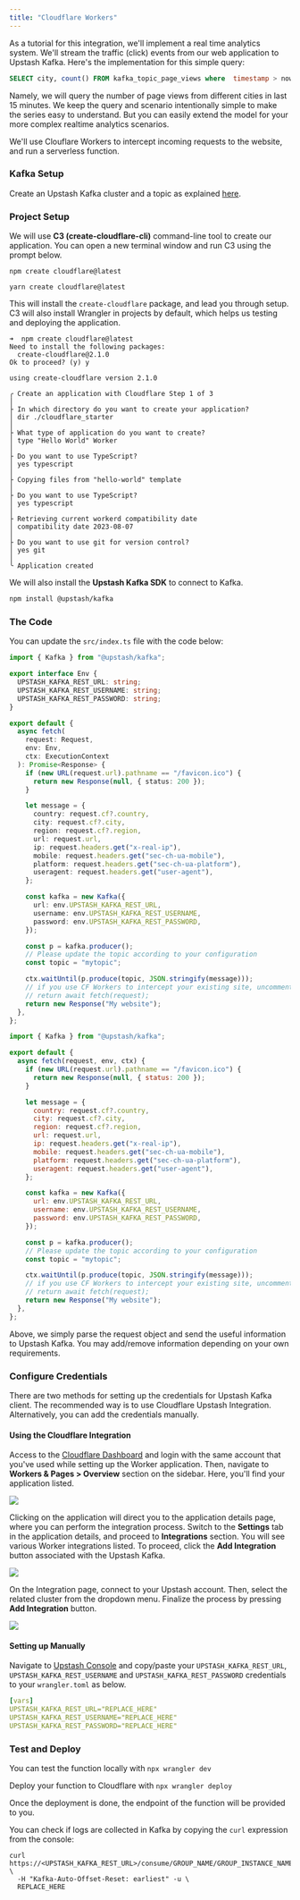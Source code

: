 ```yaml
---
title: "Cloudflare Workers"
---
```


As a tutorial for this integration, we'll implement a real time analytics system. We'll stream the traffic (click) events from our web application to Upstash Kafka. Here's the implementation for this simple query:

```sql
SELECT city, count() FROM kafka_topic_page_views where  timestamp > now() - INTERVAL 15 MINUTE group by city
```

Namely, we will query the number of page views from different cities in last 15 minutes. We keep the query and scenario intentionally simple to make the series easy to understand. But you can easily extend the model for your more complex realtime analytics scenarios.

We'll use Clouflare Workers to intercept incoming requests to the website, and run a serverless function.

### Kafka Setup

Create an Upstash Kafka cluster and a topic as explained
[here](https://docs.upstash.com/kafka).

### Project Setup

We will use **C3 (create-cloudflare-cli)** command-line tool to create our application. You can open a new terminal window and run C3 using the prompt below.

<CodeGroup>

```shell npm
npm create cloudflare@latest
```

```shell yarn
yarn create cloudflare@latest
```

</CodeGroup>

This will install the `create-cloudflare` package, and lead you through setup. C3 will also install Wrangler in projects by default, which helps us testing and deploying the application.

```text
➜  npm create cloudflare@latest
Need to install the following packages:
  create-cloudflare@2.1.0
Ok to proceed? (y) y

using create-cloudflare version 2.1.0

╭ Create an application with Cloudflare Step 1 of 3
│
├ In which directory do you want to create your application?
│ dir ./cloudflare_starter
│
├ What type of application do you want to create?
│ type "Hello World" Worker
│
├ Do you want to use TypeScript?
│ yes typescript
│
├ Copying files from "hello-world" template
│
├ Do you want to use TypeScript?
│ yes typescript
│
├ Retrieving current workerd compatibility date
│ compatibility date 2023-08-07
│
├ Do you want to use git for version control?
│ yes git
│
╰ Application created
```

We will also install the **Upstash Kafka SDK** to connect to Kafka.

```bash
npm install @upstash/kafka
```

### The Code

You can update the `src/index.ts` file with the code below:

<CodeGroup>

```ts src/index.ts
import { Kafka } from "@upstash/kafka";

export interface Env {
  UPSTASH_KAFKA_REST_URL: string;
  UPSTASH_KAFKA_REST_USERNAME: string;
  UPSTASH_KAFKA_REST_PASSWORD: string;
}

export default {
  async fetch(
    request: Request,
    env: Env,
    ctx: ExecutionContext
  ): Promise<Response> {
    if (new URL(request.url).pathname == "/favicon.ico") {
      return new Response(null, { status: 200 });
    }

    let message = {
      country: request.cf?.country,
      city: request.cf?.city,
      region: request.cf?.region,
      url: request.url,
      ip: request.headers.get("x-real-ip"),
      mobile: request.headers.get("sec-ch-ua-mobile"),
      platform: request.headers.get("sec-ch-ua-platform"),
      useragent: request.headers.get("user-agent"),
    };

    const kafka = new Kafka({
      url: env.UPSTASH_KAFKA_REST_URL,
      username: env.UPSTASH_KAFKA_REST_USERNAME,
      password: env.UPSTASH_KAFKA_REST_PASSWORD,
    });

    const p = kafka.producer();
    // Please update the topic according to your configuration
    const topic = "mytopic";

    ctx.waitUntil(p.produce(topic, JSON.stringify(message)));
    // if you use CF Workers to intercept your existing site, uncomment below
    // return await fetch(request);
    return new Response("My website");
  },
};
```

```js src/index.js
import { Kafka } from "@upstash/kafka";

export default {
  async fetch(request, env, ctx) {
    if (new URL(request.url).pathname == "/favicon.ico") {
      return new Response(null, { status: 200 });
    }

    let message = {
      country: request.cf?.country,
      city: request.cf?.city,
      region: request.cf?.region,
      url: request.url,
      ip: request.headers.get("x-real-ip"),
      mobile: request.headers.get("sec-ch-ua-mobile"),
      platform: request.headers.get("sec-ch-ua-platform"),
      useragent: request.headers.get("user-agent"),
    };

    const kafka = new Kafka({
      url: env.UPSTASH_KAFKA_REST_URL,
      username: env.UPSTASH_KAFKA_REST_USERNAME,
      password: env.UPSTASH_KAFKA_REST_PASSWORD,
    });

    const p = kafka.producer();
    // Please update the topic according to your configuration
    const topic = "mytopic";

    ctx.waitUntil(p.produce(topic, JSON.stringify(message)));
    // if you use CF Workers to intercept your existing site, uncomment below
    // return await fetch(request);
    return new Response("My website");
  },
};
```

</CodeGroup>

Above, we simply parse the request object and send the useful information to Upstash Kafka. You may add/remove information depending on your own requirements.

### Configure Credentials

There are two methods for setting up the credentials for Upstash Kafka client. The recommended way is to use Cloudflare Upstash Integration. Alternatively, you can add the credentials manually.

#### Using the Cloudflare Integration

Access to the [Cloudflare Dashboard](https://dash.cloudflare.com) and login with the same account that you've used while setting up the Worker application. Then, navigate to **Workers & Pages > Overview** section on the sidebar. Here, you'll find your application listed.

<Frame>
  <img src="/img/cloudflare-integration/overview.png" />
</Frame>

Clicking on the application will direct you to the application details page, where you can perform the integration process. Switch to the **Settings** tab in the application details, and proceed to **Integrations** section. You will see various Worker integrations listed. To proceed, click the **Add Integration** button associated with the Upstash Kafka.

<Frame>
  <img src="/img/cloudflare-integration/kafka-add-integration.png" />
</Frame>

On the Integration page, connect to your Upstash account. Then, select the related cluster from the dropdown menu. Finalize the process by pressing **Add Integration** button.

<Frame>
  <img src="/img/cloudflare-integration/kafka-credentials.png" />
</Frame>

#### Setting up Manually

Navigate to [Upstash Console](https://console.upstash.com) and copy/paste your `UPSTASH_KAFKA_REST_URL`, `UPSTASH_KAFKA_REST_USERNAME` and `UPSTASH_KAFKA_REST_PASSWORD` credentials to your `wrangler.toml` as below.

```yaml
[vars]
UPSTASH_KAFKA_REST_URL="REPLACE_HERE"
UPSTASH_KAFKA_REST_USERNAME="REPLACE_HERE"
UPSTASH_KAFKA_REST_PASSWORD="REPLACE_HERE"
```

### Test and Deploy

You can test the function locally with `npx wrangler dev`

Deploy your function to Cloudflare with `npx wrangler deploy`

Once the deployment is done, the endpoint of the function will be provided to you.

You can check if logs are collected in Kafka by copying the `curl` expression from the console:

```shell
curl https://<UPSTASH_KAFKA_REST_URL>/consume/GROUP_NAME/GROUP_INSTANCE_NAME/TOPIC \
  -H "Kafka-Auto-Offset-Reset: earliest" -u \
  REPLACE_HERE
```
